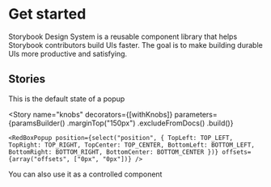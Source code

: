 
<Meta title="Popup" />

# Get started

Storybook Design System is a reusable component library that helps Storybook contributors build UIs faster. The goal is to make building durable UIs more productive and satisfying.

<Props of={Popup} />

## Stories

This is the default state of a popup

<Preview>
    <Story name="default">
        <RedBoxPopup />
    </Story>
</Preview>

<Story
    name="knobs"
    decorators={[withKnobs]}
    parameters={paramsBuilder()
        .marginTop("150px")
        .excludeFromDocs()
        .build()}
>
    <RedBoxPopup position={select("position", { TopLeft: TOP_LEFT, TopRight: TOP_RIGHT, TopCenter: TOP_CENTER, BottomLeft: BOTTOM_LEFT, BottomRight: BOTTOM_RIGHT, BottomCenter: BOTTOM_CENTER })} offsets={array("offsets", ["0px", "0px"])} />
</Story>

You can also use it as a controlled component

<Preview>
    <Story name="controlled">
        <ControlledRedBox />
    </Story>
</Preview>
